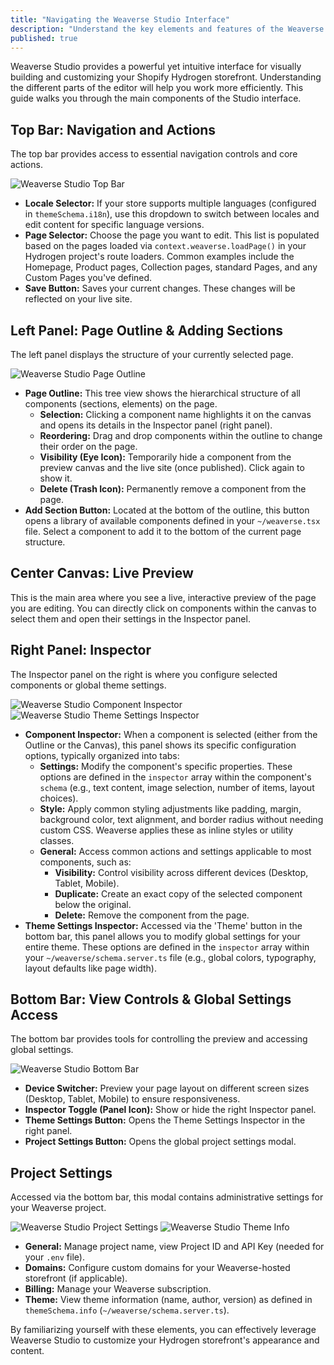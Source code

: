 ```yaml
---
title: "Navigating the Weaverse Studio Interface"
description: "Understand the key elements and features of the Weaverse Studio editor to efficiently build pages and customize your Hydrogen storefront."
published: true
---
```


Weaverse Studio provides a powerful yet intuitive interface for visually building and customizing your Shopify Hydrogen storefront. Understanding the different parts of the editor will help you work more efficiently. This guide walks you through the main components of the Studio interface.

## Top Bar: Navigation and Actions

The top bar provides access to essential navigation controls and core actions.

![Weaverse Studio Top Bar](https://cdn.shopify.com/s/files/1/0838/0052/3057/files/locale-and-pageSelector.webp?v=1743413657)

*   **Locale Selector:** If your store supports multiple languages (configured in `themeSchema.i18n`), use this dropdown to switch between locales and edit content for specific language versions.
*   **Page Selector:** Choose the page you want to edit. This list is populated based on the pages loaded via `context.weaverse.loadPage()` in your Hydrogen project's route loaders. Common examples include the Homepage, Product pages, Collection pages, standard Pages, and any Custom Pages you've defined.
*   **Save Button:** Saves your current changes. These changes will be reflected on your live site.

## Left Panel: Page Outline & Adding Sections

The left panel displays the structure of your currently selected page.

![Weaverse Studio Page Outline](https://cdn.shopify.com/s/files/1/0838/0052/3057/files/pageoutline.webp?v=1743413723)

*   **Page Outline:** This tree view shows the hierarchical structure of all components (sections, elements) on the page.
    *   **Selection:** Clicking a component name highlights it on the canvas and opens its details in the Inspector panel (right panel).
    *   **Reordering:** Drag and drop components within the outline to change their order on the page.
    *   **Visibility (Eye Icon):** Temporarily hide a component from the preview canvas and the live site (once published). Click again to show it.
    *   **Delete (Trash Icon):** Permanently remove a component from the page.
*   **Add Section Button:** Located at the bottom of the outline, this button opens a library of available components defined in your `~/weaverse.tsx` file. Select a component to add it to the bottom of the current page structure.

## Center Canvas: Live Preview

This is the main area where you see a live, interactive preview of the page you are editing. You can directly click on components within the canvas to select them and open their settings in the Inspector panel.

## Right Panel: Inspector

The Inspector panel on the right is where you configure selected components or global theme settings.

![Weaverse Studio Component Inspector](https://cdn.shopify.com/s/files/1/0838/0052/3057/files/component-inspector.webp?v=1743413912)
![Weaverse Studio Theme Settings Inspector](https://cdn.shopify.com/s/files/1/0838/0052/3057/files/theme-setting.webp?v=1743409893)

*   **Component Inspector:** When a component is selected (either from the Outline or the Canvas), this panel shows its specific configuration options, typically organized into tabs:
    *   **Settings:** Modify the component's specific properties. These options are defined in the `inspector` array within the component's `schema` (e.g., text content, image selection, number of items, layout choices).
    *   **Style:** Apply common styling adjustments like padding, margin, background color, text alignment, and border radius without needing custom CSS. Weaverse applies these as inline styles or utility classes.
    *   **General:** Access common actions and settings applicable to most components, such as:
        *   **Visibility:** Control visibility across different devices (Desktop, Tablet, Mobile).
        *   **Duplicate:** Create an exact copy of the selected component below the original.
        *   **Delete:** Remove the component from the page.
*   **Theme Settings Inspector:** Accessed via the 'Theme' button in the bottom bar, this panel allows you to modify global settings for your entire theme. These options are defined in the `inspector` array within your `~/weaverse/schema.server.ts` file (e.g., global colors, typography, layout defaults like page width).

## Bottom Bar: View Controls & Global Settings Access

The bottom bar provides tools for controlling the preview and accessing global settings.

![Weaverse Studio Bottom Bar](https://cdn.shopify.com/s/files/1/0838/0052/3057/files/device-switcher-inspector.webp?v=1743413912)

*   **Device Switcher:** Preview your page layout on different screen sizes (Desktop, Tablet, Mobile) to ensure responsiveness.
*   **Inspector Toggle (Panel Icon):** Show or hide the right Inspector panel.
*   **Theme Settings Button:** Opens the Theme Settings Inspector in the right panel.
*   **Project Settings Button:** Opens the global project settings modal.

## Project Settings

Accessed via the bottom bar, this modal contains administrative settings for your Weaverse project.

![Weaverse Studio Project Settings](https://cdn.shopify.com/s/files/1/0838/0052/3057/files/project-setting.webp?v=1743413912)
![Weaverse Studio Theme Info](https://cdn.shopify.com/s/files/1/0838/0052/3057/files/theme-info.webp?v=1743410159)

*   **General:** Manage project name, view Project ID and API Key (needed for your `.env` file).
*   **Domains:** Configure custom domains for your Weaverse-hosted storefront (if applicable).
*   **Billing:** Manage your Weaverse subscription.
*   **Theme:** View theme information (name, author, version) as defined in `themeSchema.info` (`~/weaverse/schema.server.ts`).

By familiarizing yourself with these elements, you can effectively leverage Weaverse Studio to customize your Hydrogen storefront's appearance and content.
